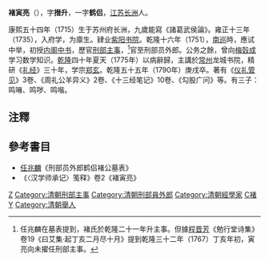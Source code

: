 '''褚寅亮'''（{{bd|1715年||1790年|catIdx=C褚}}），字'''搢升'''，一字'''鹤侣'''，[[江苏|江苏]][[長洲縣|长洲]]人。 

康熙五十四年（1715）生于苏州府长洲，九歲能寫《諸葛武侯論》。雍正十三年（1735），入府学，为廪生。肄业[[紫阳书院|紫阳书院]]。乾隆十六年（1751），[[南巡|南巡]]時，應试中举，初授[[内阁中书|内阁中书]]，歷官[[刑部|刑部]][[主事|主事]]，<ref>任兆麟在墓表提到，褚氏於乾隆二十一年升主事。但據[[程晋芳|程晋芳]]《勉行堂诗集》卷19《曰艾集·起丁亥二月尽十月》提到乾隆三十二年（1767）丁亥年初，寅亮向未擢任刑部主事。</ref>官至刑部员外郎。公务之餘，曾向[[梅瑴成|梅瑴成]]学习数学知识。[[乾隆|乾隆]]四十年夏天（1775年）以病辭歸，主講於[[常州|常州]]龙城书院，精研《[[礼经|礼经]]》三十年，学宗[[郑玄|郑玄]]。乾隆五十五年（1790年）庚戌卒。著有《[[仪礼管见|仪礼管见]]》3卷、《周礼公羊异义》2卷、《十三经笔记》10卷、《勾股广问》等。有三子：鸣噰、鸣哕、鸣喈。

==注釋==
{{reflist}}

==參考書目==
*[[任兆麟|任兆麟]]《刑部员外郎鹤侣褚公墓表》
*《〈汉学师承记〉笺释》卷2《褚寅亮》

[[Category:清朝內閣中書|Z]]
[[Category:清朝刑部主事|Category:清朝刑部主事]]
[[Category:清朝刑部員外郎|Category:清朝刑部員外郎]]
[[Category:清朝經學家|Category:清朝經學家]]
[[Category:蘇州人|C褚]]
[[Category:褚姓|Y]]
[[Category:清朝舉人|Category:清朝舉人]]